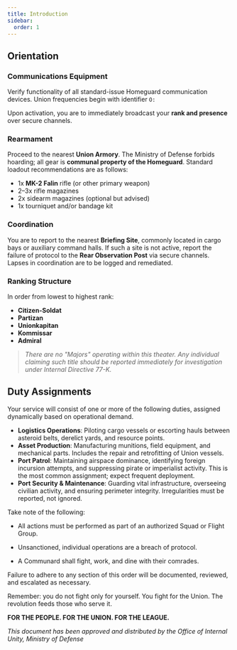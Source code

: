 ```yaml
---
title: Introduction
sidebar:
  order: 1
---
```


## Orientation 

### Communications Equipment

Verify functionality of all standard-issue Homeguard communication devices. Union frequencies begin with identifier `O:`

Upon activation, you are to immediately broadcast your **rank and presence** over secure channels.

### Rearmament

Proceed to the nearest **Union Armory**. The Ministry of Defense forbids hoarding; all gear is **communal property of the Homeguard**. Standard loadout recommendations are as follows:

* 1x **MK-2 Falin** rifle (or other primary weapon)
* 2–3x rifle magazines
* 2x sidearm magazines (optional but advised)
* 1x tourniquet and/or bandage kit


### Coordination

You are to report to the nearest **Briefing Site**, commonly located in cargo bays or auxiliary command halls. If such a site is not active, report the failure of protocol to the **Rear Observation Post** via secure channels. Lapses in coordination are to be logged and remediated.


### Ranking Structure

In order from lowest to highest rank:

* **Citizen-Soldat** 
* **Partizan**
* **Unionkapitan**
* **Kommissar**
* **Admiral** 

> *There are no "Majors" operating within this theater. Any individual claiming such title should be reported immediately for investigation under Internal Directive 77-K.*


## Duty Assignments

Your service will consist of one or more of the following duties, assigned dynamically based on operational demand.

* **Logistics Operations**: Piloting cargo vessels or escorting hauls between asteroid belts, derelict yards, and resource points.
* **Asset Production**: Manufacturing munitions, field equipment, and mechanical parts. Includes the repair and retrofitting of Union vessels.
* **Port Patrol**: Maintaining airspace dominance, identifying foreign incursion attempts, and suppressing pirate or imperialist activity. This is the most common assignment; expect frequent deployment.
* **Port Security & Maintenance**: Guarding vital infrastructure, overseeing civilian activity, and ensuring perimeter integrity. Irregularities must be reported, not ignored.

Take note of the following:

* All actions must be performed as part of an authorized Squad or Flight Group.

* Unsanctioned, individual operations are a breach of protocol.

* A Communard shall fight, work, and dine with their comrades.

Failure to adhere to any section of this order will be documented, reviewed, and escalated as necessary.

Remember: you do not fight only for yourself. You fight for the Union. The revolution feeds those who serve it.

**FOR THE PEOPLE. FOR THE UNION. FOR THE LEAGUE.**

*This document has been approved and distributed by the Office of Internal Unity, Ministry of Defense*